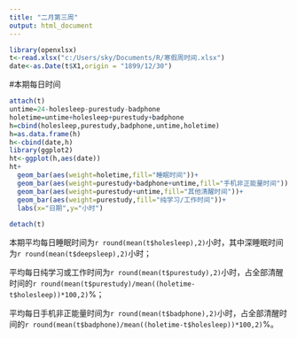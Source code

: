 ```yaml
---
title: "二月第三周"
output: html_document
---
```




```r
library(openxlsx)
t<-read.xlsx("c:/Users/sky/Documents/R/寒假周时间.xlsx")
date<-as.Date(t$X1,origin = "1899/12/30")
```
  
#本期每日时间
```r
attach(t)
untime=24-holesleep-purestudy-badphone
holetime=untime+holesleep+purestudy+badphone
h=cbind(holesleep,purestudy,badphone,untime,holetime)
h=as.data.frame(h)
h<-cbind(date,h)
library(ggplot2)
ht<-ggplot(h,aes(date))
ht+
  geom_bar(aes(weight=holetime,fill="睡眠时间"))+
  geom_bar(aes(weight=purestudy+badphone+untime,fill="手机非正能量时间"))+
  geom_bar(aes(weight=purestudy+untime,fill="其他清醒时间"))+
  geom_bar(aes(weight=purestudy,fill="纯学习/工作时间"))+
  labs(x="日期",y="小时")
  
detach(t)
```


  本期平均每日睡眠时间为`r round(mean(t$holesleep),2)`小时，其中深睡眠时间为`r round(mean(t$deepsleep),2)`小时；
  
  平均每日纯学习或工作时间为`r round(mean(t$purestudy),2)`小时，占全部清醒时间的`r round(mean(t$purestudy)/mean((holetime-t$holesleep))*100,2)`%；
  
  平均每日手机非正能量时间为`r round(mean(t$badphone),2)`小时，占全部清醒时间的`r round(mean(t$badphone)/mean((holetime-t$holesleep))*100,2)`%。
